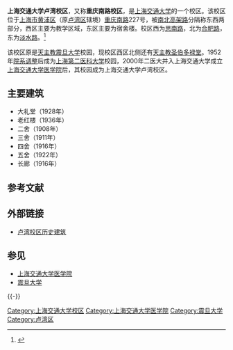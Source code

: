 {{Coord|31.2117|N|121.4700|E|region:CN-31_type:edu|display=title|name=上海交通大学卢湾校区}}
{{Infobox University Campus
|大学名称 = 上海交通大学
|校区 = 卢湾校区
|标题色 = #AD1730
|图片 = School_of_Medicine_SJTU.JPG
|图片尺寸 = 200px
|图片名称 = 上海交通大学医学院校门
|通称 =
|俗称 =
|又名 = 重庆南路校区
|建立时间 = 1908年
|停用时间 =
|地址 = 中国上海市黄浦区重庆南路227号
|面积 = 
|类型 = 
|用途 =
|包含学院 = [[上海交通大学医学院|上海交通大学医学院]]
|教师 =
|学生 =
|著名建筑 =
|设计 = 
|保护单位 = 
|原址 = 天主教震旦大学校址<br />上海第二医科大学校址
|邮编 = 200025
|交通 = 
|网站 =
|附注 = 
|地图 = 
|地图尺寸 = 
|地图名称 = 
}}
{{上海市优秀历史建筑
|省区市 = 上海市
|名称 = 震旦大学
|编号 = 2-71
|时代 = 1908年
|所在 = [[上海市|上海市]][[黄浦区|黄浦区]]
|公布 = 1994年
}}

'''上海交通大学卢湾校区'''，又称'''重庆南路校区'''，是[[上海交通大学|上海交通大学]]的一个校区。该校区位于[[上海市|上海市]][[黄浦区|黄浦区]]（原[[卢湾区|卢湾区]]辖境）[[重庆南路_(上海)|重庆南路]]227号，被[[南北高架路|南北高架路]]分隔称东西两部分，西区主要为教学区域，东区主要为宿舍楼。校区西为[[思南路|思南路]]，北为[[合肥路|合肥路]]，东为[[淡水路|淡水路]]。<ref>{{Cite web |url=http://www.sjtu.edu.cn/zdh/jdgk/xydy/lwxq.htm |title=卢湾校区 |accessdate=2011-08-19 |archive-date=2011-08-08 |archive-url=https://web.archive.org/web/20110808132343/http://www.sjtu.edu.cn/zdh/jdgk/xydy/lwxq.htm |dead-url=no }}</ref>

该校区原是[[天主教|天主教]][[震旦大学|震旦大学]]校园，现校区西区北侧还有[[重庆南路圣伯多禄堂|天主教圣伯多禄堂]]。1952年[[院系调整|院系调整]]后成为[[上海第二医科大学|上海第二医科大学]]校园，2000年二医大并入上海交通大学成立[[上海交通大学医学院|上海交通大学医学院]]后，其校园成为上海交通大学卢湾校区。

==主要建筑==
* 大礼堂（1928年）
* 老红楼（1936年）
* 二舍（1908年）
* 三舍（1911年）
* 四舍（1916年）
* 五舍（1922年）
* 长廊（1916年）

==参考文献==
{{Reflist}}

== 外部链接 ==
* [https://web.archive.org/web/20111020151517/http://trs.shsmu.edu.cn/dang/zpdg/jmxy.asp 卢湾校区历史建筑]

== 参见 ==
{{Portal box|中国建筑|上海}}
* [[上海交通大学医学院|上海交通大学医学院]]
* [[震旦大学|震旦大学]]

{{-}}
{{上海交通大学}}
{{上海市第二批优秀历史建筑}}
{{中国近代大学建筑}}
[[Category:上海交通大学校区|Category:上海交通大学校区]]
[[Category:上海交通大学医学院|Category:上海交通大学医学院]]
[[Category:震旦大学|Category:震旦大学]]
[[Category:卢湾区|Category:卢湾区]]